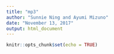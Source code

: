```yaml
---
title: "mp3"
author: "Sunnie Ning and Ayumi Mizuno"
date: "November 13, 2017"
output: html_document
---
```


```r
knitr::opts_chunk$set(echo = TRUE)
```

